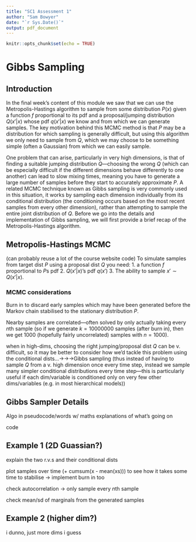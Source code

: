 ```yaml
---
title: "SC1 Assessment 1"
author: "Sam Bowyer"
date: "`r Sys.Date()`"
output: pdf_document
---
```


```r
knitr::opts_chunk$set(echo = TRUE)
```
# Gibbs Sampling

## Introduction
In the final week's content of this module we saw that we can use the Metropolis-Hastings algorithm to sample from some distribution $P(x)$ given a function $f$ proportional to its pdf and a proposal/jumping distribution $Q(x'|x)$ whose pdf $q(x'|x)$ we know and from which we can generate samples.
The key motivation behind this MCMC method is that $P$ may be a distribution for which sampling is generally difficult, but using this algorithm we only need to sample from $Q$, which we may choose to be something simple (often a Gaussian) from which we can easily sample.

One problem that can arise, particularly in very high dimensions, is that of finding a suitable jumping distribution $Q$---choosing the wrong $Q$ (which can be especially difficult if the different dimensions behave differently to one another) can lead to slow mixing times, meaning you have to generate a large number of samples before they start to accurately approximate $P$.
A related MCMC technique known as Gibbs sampling is very commonly used in this situation, it works by sampling each dimension individually from its conditional distribution (the conditioning occurs based on the most recent samples from every other dimension), rather than attempting to sample the entire joint distribution of $Q$.
Before we go into the details and implementation of Gibbs sampling, we will first provide a brief recap of the Metropolis-Hastings algorithm.

<!-- Used to sample from the joint distribution of a set of r.v.s, particularly when this joint distribution is not known explicitly/is difficult to sample from directly (e.g. using regular Metropolis-Hastings MCMC), BUT when we know and can sample from the conditional distribution more easily (e.g. using Metropolis-Hastings, or any other type of sampling really). -->
<!-- In particular, it is often much easier to sample from a conditional distribution of a multivariate distribution than to marginalize by integrating over the entire joint distribution -->

<!-- So Gibbs sampling produces $k$ samples from the whole joint dist, and you can get samples from the marginal dist by simply considering the sample values in the desired dimensions. -->


## Metropolis-Hastings MCMC
(can probably reuse a lot of the course website code)
To simulate samples from target dist $P$ using a proposal dist $Q$ you need:
1. a function $f$ proportional to $P$s pdf
2. $Q(x'|x)$'s pdf $q(x')$
3. The ability to sample $x' \sim Q(x'|x)$.


### MCMC considerations

Burn in to discard early samples which may have been generated before the Markov chain stabilised to the stationary distribution $P$.

Nearby samples are correlated---often solved by only actually taking every $n$th sample (so if we generate $k=10000000$ samples (after burn in), then we get 1000 (hopefully fairly uncorrelated) samples with $n=1000$).

when in high-dims, choosing the right jumping/proposal dist $Q$ can be v. difficult, so it may be better to consider how we'd tackle this problem using the conditional dists...->->->Gibbs sampling (thus instead of having to sample $Q$ from a v. high dimension once every time step, instead we sample many simpler conditional distributions every time step---this is particularly useful if each dim/variable is conditioned only on very few other dims/variables (e.g. in most hierarchical models))

## Gibbs Sampler Details
Algo in pseudocode/words w/ maths explanations of what's going on

code

## Example 1 (2D Guassian?)
explain the two r.v.s and their conditional dists

plot samples over time (+ cumsum(x - mean(xs))) to see how it takes some time to stabilise -> implement burn in too

check autocorrelation -> only sample every $n$th sample

check mean/sd of marginals from the generated samples

## Example 2 (higher dim?)
i dunno, just more dims i guess